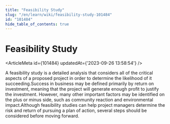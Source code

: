 ```yaml
---
title: "Feasibility Study"
slug: "/en/learn/wiki/feasibility-study-101484"
id: "101484"
hide_table_of_contents: true
---
```



# Feasibility Study

<ArticleMeta id={101484} updatedAt={'2023-09-26 13:58:54'} />
<div className='border-solid border-b border-t-0 my-4 border-[var(--ifm-color-gray-300)]' />

A feasibility study is a detailed analysis that considers all of the critical aspects of a proposed project in order to determine the likelihood of it succeeding.Success in business may be defined primarily by return on investment, meaning that the project will generate enough profit to justify the investment. However, many other important factors may be identified on the plus or minus side, such as community reaction and environmental impact.Although feasibility studies can help project managers determine the risk and return of pursuing a plan of action, several steps should be considered before moving forward.
